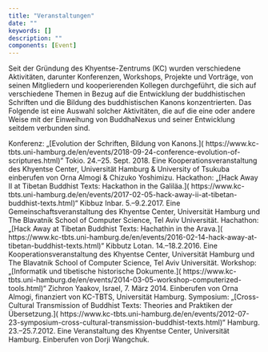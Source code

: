```yaml
---
title: "Veranstaltungen"
date: ""
keywords: []
description: ""
components: [Event]
---
```


Seit der Gründung des Khyentse-Zentrums (KC) wurden verschiedene Aktivitäten, darunter Konferenzen, Workshops, Projekte und Vorträge, von seinen Mitgliedern und kooperierenden Kollegen durchgeführt, die sich auf verschiedene Themen in Bezug auf die Entwicklung der buddhistischen Schriften und die Bildung des buddhistischen Kanons konzentrierten. Das Folgende ist eine Auswahl solcher Aktivitäten, die auf die eine oder andere Weise mit der Einweihung von BuddhaNexus und seiner Entwicklung seitdem verbunden sind.

<Event year="2018">
  Konferenz: „[Evolution der Schriften, Bildung von Kanons.](
  https://www.kc-tbts.uni-hamburg.de/en/events/2018-09-24-conference-evolution-of-scriptures.html)“
  Tokio. 24.–25. Sept. 2018. Eine Kooperationsveranstaltung des Khyentse Center,
  Universität Hamburg & University of Tsukuba einberufen von Orna Almogi &
  Chizuko Yoshimizu.
</Event>

<Event year="2017">
  Hackathon: „[Hack Away II at Tibetan Buddhist Texts: Hackathon in the
  Galiläa.](
  https://www.kc-tbts.uni-hamburg.de/en/events/2017-02-05-hack-away-ii-at-tibetan-buddhist-texts.html)“
  Kibbuz Inbar. 5.–9.2.2017. Eine Gemeinschaftsveranstaltung des Khyentse
  Center, Universität Hamburg und The Blavatnik School of Computer Science, Tel
  Aviv Universität.
</Event>

<Event year="2016">
  Hachathon: „[Hack Away at Tibetan Buddhist Texts: Hachathin in the Arava.](
  https://www.kc-tbts.uni-hamburg.de/en/events/2016-02-14-hack-away-at-tibetan-buddhist-texts.html)“
  Kibbutz Lotan. 14.–18.2.2016. Eine Kooperationsveranstaltung des Khyentse
  Center, Universität Hamburg und The Blavatnik School of Computer Science, Tel
  Aviv Universität.
</Event>

<Event year="2014">
  Workshop: „[Informatik und tibetische historische Dokumente.](
  https://www.kc-tbts.uni-hamburg.de/en/events/2014-03-05-workshop-computerized-tools.html)“
  Zichron Yaakov, Israel, 7. März 2014. Einberufen von Orna Almogi, finanziert
  von KC-TBTS, Universität Hamburg.
</Event>

<Event year="2012">
  Symposium: „[Cross-Cultural Transmission of Buddhist Texts: Theories and
  Praktiken der Übersetzung.](
  https://www.kc-tbts.uni-hamburg.de/en/events/2012-07-23-symposium-cross-cultural-transmission-buddhist-texts.html)“
  Hamburg. 23.–25.7.2012. Eine Veranstaltung des Khyentse Center, Universität
  Hamburg. Einberufen von Dorji Wangchuk.
</Event>
